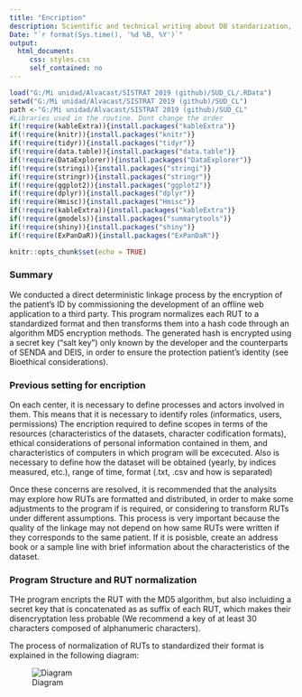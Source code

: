 ```yaml
---
title: "Encription"
description: Scientific and technical writing about DB standarization, native to the web
Date: "`r format(Sys.time(), '%d %B, %Y')`"
output: 
  html_document:
     css: styles.css
     self_contained: no
---
```




```r
load("G:/Mi unidad/Alvacast/SISTRAT 2019 (github)/SUD_CL/.RData")
setwd("G:/Mi unidad/Alvacast/SISTRAT 2019 (github)/SUD_CL")
path <-"G:/Mi unidad/Alvacast/SISTRAT 2019 (github)/SUD_CL"
#Libraries used in the routine. Dont change the order
if(!require(kableExtra)){install.packages("kableExtra")}
if(!require(knitr)){install.packages("knitr")}
if(!require(tidyr)){install.packages("tidyr")}
if(!require(data.table)){install.packages("data.table")}
if(!require(DataExplorer)){install.packages("DataExplorer")}
if(!require(stringi)){install.packages("stringi")}
if(!require(stringr)){install.packages("stringr")}
if(!require(ggplot2)){install.packages("ggplot2")}
if(!require(dplyr)){install.packages("dplyr")}
if(!require(Hmisc)){install.packages("Hmisc")}
if(!require(kableExtra)){install.packages("kableExtra")}
if(!require(gmodels)){install.packages("summarytools")}
if(!require(shiny)){install.packages("shiny")}
if(!require(ExPanDaR)){install.packages("ExPanDaR")}

knitr::opts_chunk$set(echo = TRUE)
```

### Summary

We conducted a direct deterministic linkage process by the encryption of the patient’s ID by commissioning the development of an offline web application to a third party. This program normalizes each RUT to a standardized format and then transforms them into a hash code through an algorithm MD5 encryption methods. The generated hash is encrypted using a secret key (“salt key") only known by the developer and the counterparts of SENDA and DEIS, in order to ensure the protection patient’s identity (see Bioethical considerations).

### Previous setting for encription

On each center, it is necessary to define processes and actors involved in them. This means that it is necessary to identify roles (informatics, users, permissions)
The encription required to define scopes in terms of the resources (characteristics of the datasets, character codification formats), ethical considerations of personal information contained in them, and characteristics of computers in which program will be excecuted. Also is necessary to define how the dataset will be obtained (yearly, by indices measured, etc.), range of time, format (.txt, .csv and how is separated)

Once these concerns are resolved, it is recommended that the analysits may explore how RUTs are formatted and distributed, in order to make some adjustments to the program if is required, or considering to transform RUTs under different assumptions. This process is very important because the quality of the linkage may not depend on how same RUTs were written if they corresponds to the same patient. If it is posisble, create an address book or a sample line with brief information about the characteristics of the dataset.

### Program Structure and RUT normalization

THe program encripts the RUT with the MD5 algorithm, but also incluiding a secret key that is concatenated as as suffix of each RUT, which makes their disencryptation less probable (We recommend a key of at least 30 characters composed of alphanumeric characters).

The process of normalization of RUTs to standardized their format is explained in the following diagram:

![Diagram](Figures/diagram.png)
